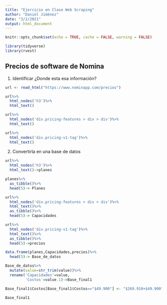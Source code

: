 ```yaml
---
title: "Ejercicio en Clase Web Scraping"
author: "Daniel Jiménez"
date: "3/2/2021"
output: html_document
---
```


```r
knitr::opts_chunk$set(echo = TRUE, cache = FALSE, warning = FALSE)
```


```r
library(tidyverse)
library(rvest)
```

## Precios de software de Nomina 



1. Identificar ¿Donde esta esa información?


```r
url <- read_html("https://www.nominapp.com/precios")

url%>%
  html_nodes('h3')%>%
  html_text()

url%>%
  html_nodes('div.pricing-features > div > div')%>%
  html_text()

url%>%
  html_nodes('div.pricing-v1-tag')%>%
  html_text()
```


2. Convertirla en una base de datos 

```r
url%>%
  html_nodes('h3')%>%
  html_text()->planes

planes%>%
  as_tibble()%>%
  head(5)-> Planes

url%>%
  html_nodes('div.pricing-features > div > div')%>%
  html_text()%>%
  as_tibble()%>%
  head(5)-> Capacidades

url%>%
  html_nodes('div.pricing-v1-tag')%>%
  html_text()%>%
  as_tibble()%>%
  head(5)->precios
```


```r
data.frame(planes,Capacidades,precios)%>%
  head(5)-> Base_de_datos
```

```r
Base_de_datos%>%
  mutate(value=str_trim(value))%>%
  rename('Capacidades'=value,
         'Costos'=value.1)->Base_final1

Base_final1$Costos[Base_final1$Costos=="$49.900"] <- "$269.910+$49.900"

Base_final1
```

